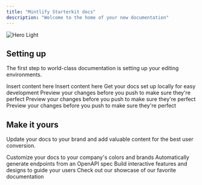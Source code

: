 ```yaml
---
title: "Mintlify Starterkit docs"
description: "Welcome to the home of your new documentation"
---
```


<img alt="Hero Light" classname="block dark:hidden" src="/images/hero-light.svg" />

## Setting up

The first step to world-class documentation is setting up your editing environments.



<CardGroup cols="2">
  <Card title="Card 1" icon="circle-1">
    Insert content here
  </Card>

  <Card title="Card 2" icon="circle-2">
    Insert content here
  </Card>
</CardGroup>



<CardGroup cols={2}>
  <Card title="Edit Your Docs" icon="pen-to-square" href="https://mintlify.com/docs/quickstart">
    Get your docs set up locally for easy development
  </Card>

  <Card title="Preview Changes" icon="image" href="https://mintlify.com/docs/development">
    Preview your changes before you push to make sure they're perfect
  </Card>
  
  <Card title="Preview Changes" icon="image" href="https://mintlify.com/docs/development">
    Preview your changes before you push to make sure they're perfect
  </Card>
  
  <Card title="Preview Changes" icon="image" href="https://mintlify.com/docs/development">
    Preview your changes before you push to make sure they're perfect
  </Card>
</CardGroup>

## Make it yours

Update your docs to your brand and add valuable content for the best user conversion.

<CardGroup cols={2}>
  <Card title="Customize Style" icon="palette" href="https://mintlify.com/docs/settings/global">
    Customize your docs to your company's colors and brands
  </Card>

  <Card title="Reference APIs" icon="code" href="https://mintlify.com/docs/api-playground/openapi">
    Automatically generate endpoints from an OpenAPI spec
  </Card>

  <Card title="Add Components" icon="screwdriver-wrench" href="https://mintlify.com/docs/components/accordion">
    Build interactive features and designs to guide your users
  </Card>

  <Card title="Get Inspiration" icon="stars" href="https://mintlify.com/customers">
    Check out our showcase of our favorite documentation
  </Card>
</CardGroup>